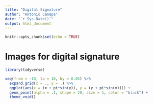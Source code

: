 ```yaml
---
title: "Digital Signature"
author: "Antonio Canepa"
date: "`r Sys.Date()`"
output: html_document
---
```


```r
knitr::opts_chunk$set(echo = TRUE)
```

# Images for digital signature

```r
library(tidyverse)
```


```r
seq(from = -10, to = 10, by = 0.05) %>%
  expand.grid(x = ., y = .) %>%
  ggplot(aes(x = (x + pi*sin(y)), y = (y + pi*sin(x)))) +
  geom_point(alpha = .1, shape = 20, size = 1, color = "black") +
  theme_void()
```


